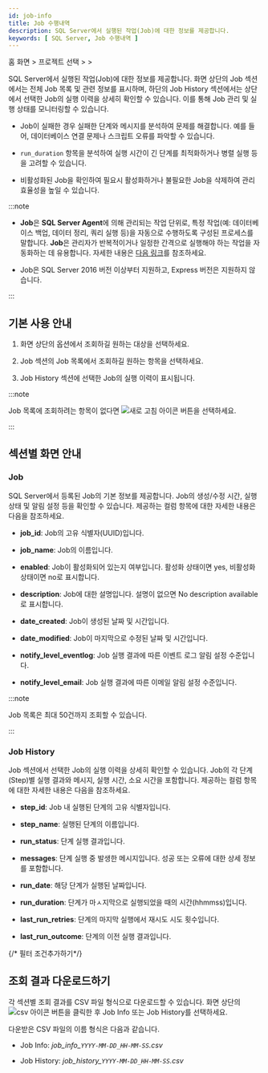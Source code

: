 ```yaml
---
id: job-info
title: Job 수행내역
description: SQL Server에서 실행된 작업(Job)에 대한 정보를 제공합니다.
keywords: [ SQL Server, Job 수행내역 ]
---
```


홈 화면 &gt; 프로젝트 선택 &gt; <Cmdname sid="side_reportStat" className="uitext" /> &gt; <Cmdname sid="side_dbJobInfo" className="uitext" />

SQL Server에서 실행된 작업(Job)에 대한 정보를 제공합니다. 화면 상단의 <UI>Job</UI> 섹션에서는 전체 Job 목록 및 관련 정보를 표시하며, 하단의 <UI>Job History</UI> 섹션에서는 상단에서 선택한 Job의 실행 이력을 상세히 확인할 수 있습니다. 이를 통해 Job 관리 및 실행 상태를 모니터링할 수 있습니다.

<ImgLang img="db-job-info-mssql.png" desc="Job 수행내역" />

* Job이 실패한 경우 실패한 단계와 메시지를 분석하여 문제를 해결합니다. 예를 들어, 데이터베이스 연결 문제나 스크립트 오류를 파악할 수 있습니다.

* `run_duration` 항목을 분석하여 실행 시간이 긴 단계를 최적화하거나 병렬 실행 등을 고려할 수 있습니다.

* 비활성화된 Job을 확인하여 필요시 활성화하거나 불필요한 Job을 삭제하여 관리 효율성을 높일 수 있습니다.

:::note

* **Job**은 **SQL Server Agent**에 의해 관리되는 작업 단위로, 특정 작업(예: 데이터베이스 백업, 데이터 정리, 쿼리 실행 등)을 자동으로 수행하도록 구성된 프로세스를 말합니다. **Job**은 관리자가 반복적이거나 일정한 간격으로 실행해야 하는 작업을 자동화하는 데 유용합니다. 자세한 내용은 [다음 링크](https://learn.microsoft.com/sql/ssms/agent/create-a-job?view=sql-server-ver16)를 참조하세요.

* Job은 SQL Server 2016 버전 이상부터 지원하고, Express 버전은 지원하지 않습니다.

:::

## 기본 사용 안내

1. 화면 상단의 <Cmdname sid="instance" className="uitext" /> 옵션에서 조회하길 원하는 대상을 선택하세요. 

1. <UI>Job</UI> 섹션의 Job 목록에서 조회하길 원하는 항목을 선택하세요.

1. <UI>Job History</UI> 섹션에 선택한 Job의 실행 이력이 표시됩니다.

:::note

Job 목록에 조회하려는 항목이 없다면 ![새로 고침 아이콘](/img/ico-refresh.png) 버튼을 선택하세요.

:::

## 섹션별 화면 안내

### Job

SQL Server에서 등록된 Job의 기본 정보를 제공합니다. Job의 생성/수정 시간, 실행 상태 및 알림 설정 등을 확인할 수 있습니다. 제공하는 컬럼 항목에 대한 자세한 내용은 다음을 참조하세요.

* **job_id**: Job의 고유 식별자(UUID)입니다.

* **job_name**: Job의 이름입니다.

* **enabled**: Job이 활성화되어 있는지 여부입니다. 활성화 상태이면 <UI>yes</UI>, 비활성화 상태이면 <UI>no</UI>로 표시합니다.

* **description**: Job에 대한 설명입니다. 설명이 없으면 <UI>No description available</UI>로 표시합니다.

* **date_created**: Job이 생성된 날짜 및 시간입니다.

* **date_modified**: Job이 마지막으로 수정된 날짜 및 시간입니다.

* **notify_level_eventlog**: Job 실행 결과에 따른 이벤트 로그 알림 설정 수준입니다.

* **notify_level_email**: Job 실행 결과에 따른 이메일 알림 설정 수준입니다.

:::note

Job 목록은 최대 50건까지 조회할 수 있습니다.

:::

### Job History

<UI>Job</UI> 섹션에서 선택한 Job의 실행 이력을 상세히 확인할 수 있습니다. Job의 각 단계(Step)별 실행 결과와 메시지, 실행 시간, 소요 시간을 포함합니다. 제공하는 컬럼 항목에 대한 자세한 내용은 다음을 참조하세요.

* **step_id**: Job 내 실행된 단계의 고유 식별자입니다.

* **step_name**: 실행된 단계의 이름입니다.

* **run_status**: 단계 실행 결과입니다.

* **messages**: 단계 실행 중 발생한 메시지입니다. 성공 또는 오류에 대한 상세 정보를 포함합니다.

* **run_date**: 해당 단계가 실행된 날짜입니다.

* **run_duration**: 단계가 마ㅅ지막으로 실행되었을 때의 시간(hhmmss)입니다.

* **last_run_retries**: 단계의 마지막 실행에서 재시도 시도 횟수입니다.

* **last_run_outcome**: 단계의 이전 실행 결과입니다.

{/* 필터 조건추가하기*/}

<Dbsqlfilter level={2} />

## 조회 결과 다운로드하기

각 섹션별 조회 결과를 CSV 파일 형식으로 다운로드할 수 있습니다. 화면 상단의 ![csv 아이콘](/img/ic-csv-download-ms.svg) 버튼을 클릭한 후 <UI>Job Info</UI> 또는 <UI>Job History</UI>를 선택하세요.

다운받은 CSV 파일의 이름 형식은 다음과 같습니다.

* <UI>Job Info</UI>: *job\_info\_`YYYY-MM-DD_HH-MM-SS`.csv*

* <UI>Job History</UI>: *job\_history\_`YYYY-MM-DD_HH-MM-SS`.csv*